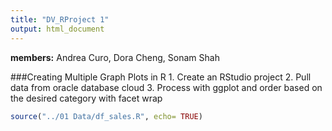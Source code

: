 ```yaml
---
title: "DV_RProject 1"
output: html_document
---
```


**members:** Andrea Curo, Dora Cheng, Sonam Shah

###Creating Multiple Graph Plots in R
1. Create an RStudio project
2. Pull data from oracle database cloud
3. Process with ggplot and order based on the desired category with facet wrap

```r
source("../01 Data/df_sales.R", echo= TRUE)
```
